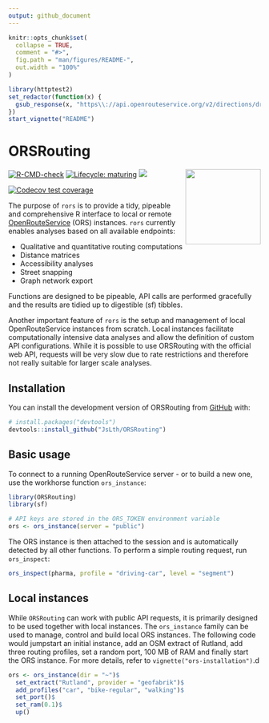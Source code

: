 ```yaml
---
output: github_document
---
```


```r
knitr::opts_chunk$set(
  collapse = TRUE,
  comment = "#>",
  fig.path = "man/figures/README-",
  out.width = "100%"
)
```

```r
library(httptest2)
set_redactor(function(x) {
  gsub_response(x, "https\\://api.openrouteservice.org/v2/directions/driving-car/", "api/")
})
start_vignette("README")
```

# ORSRouting

<img src="man/figures/orsrouting_sticker.png" width="150" align="right"/>

<!-- badges: start -->

[![R-CMD-check](https://github.com/JsLth/ORSRouting/actions/workflows/check-standard.yaml/badge.svg)](https://github.com/JsLth/ORSRouting/actions/workflows/check-standard.yaml) [![Lifecycle: maturing](https://img.shields.io/badge/lifecycle-maturing-blue.svg)](https://lifecycle.r-lib.org/articles/stages.html#maturing) [![](https://www.r-pkg.org/badges/version/ORSRouting)](https://cran.r-project.org/package=ORSRouting)

[![Codecov test coverage](https://codecov.io/gh/JsLth/ORSRouting/branch/master/graph/badge.svg)](https://app.codecov.io/gh/JsLth/ORSRouting?branch=master)

<!-- badges: end -->

The purpose of `rors` is to provide a tidy, pipeable and comprehensive R interface to local or remote [OpenRouteService](https://openrouteservice.org/) (ORS) instances. `rors` currently enables analyses based on all available endpoints:

-   Qualitative and quantitative routing computations
-   Distance matrices
-   Accessibility analyses
-   Street snapping
-   Graph network export

Functions are designed to be pipeable, API calls are performed gracefully and the results are tidied up to digestible (sf) tibbles.

Another important feature of `rors` is the setup and management of local OpenRouteService instances from scratch. Local instances facilitate computationally intensive data analyses and allow the definition of custom API configurations. While it is possible to use ORSRouting with the official web API, requests will be very slow due to rate restrictions and therefore not really suitable for larger scale analyses.

## Installation

You can install the development version of ORSRouting from [GitHub](https://github.com/) with:

``` r
# install.packages("devtools")
devtools::install_github("JsLth/ORSRouting")
```

## Basic usage

To connect to a running OpenRouteService server - or to build a new one, use the workhorse function `ors_instance`:

```r
library(ORSRouting)
library(sf)

# API keys are stored in the ORS_TOKEN environment variable
ors <- ors_instance(server = "public")
```

The ORS instance is then attached to the session and is automatically detected by all other functions. To perform a simple routing request, run `ors_inspect`:

```r
ors_inspect(pharma, profile = "driving-car", level = "segment")
```

## Local instances

While `ORSRouting` can work with public API requests, it is primarily designed to be used together with local instances. The `ors_instance` family can be used to manage, control and build local ORS instances. The following code would jumpstart an initial instance, add an OSM extract of Rutland, add three routing profiles, set a random port, 100 MB of RAM and finally start the ORS instance. For more details, refer to `vignette("ors-installation")`.d

```r
ors <- ors_instance(dir = "~")$
  set_extract("Rutland", provider = "geofabrik")$
  add_profiles("car", "bike-regular", "walking")$
  set_port()$
  set_ram(0.1)$
  up()
```
